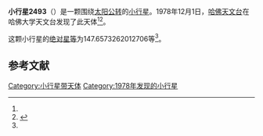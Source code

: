 {{Infobox planet
| bgcolour = #FFFFC0
| name = 2493 Elmer
| symbol = 
| image = 
| caption = 
| discovery = yes
| discovery_ref = 
| discoverer = [[哈佛天文台|哈佛天文台]]
| discovery_site = [[哈佛大学天文台|哈佛大学天文台]] 
| discovered = 1978年12月1日
| designations = yes
| mp_name = 
| named_after = 
| alt_names = 1978 XC/ 1954 QG / 1968 QY
| mp_category = [[主带小行星|主带小行星]]
| orbit_ref = <ref name="a">[http://ssd.jpl.nasa.gov/sbdb.cgi?sstr=2493 2493 Elmer] {{Wayback|url=http://ssd.jpl.nasa.gov/sbdb.cgi?sstr=2493 |date=20210721070647 }}，小行星數據庫瀏覽器（JPL Small-Body Database Browser）－[[美国国家航空航天局|美国国家航空航天局]]喷气推进实验室</ref>
| epoch = 2456400.5 (2013年4月18日更新)
| aphelion = {{convert|3.268442560135384|AU|km|3|abbr=on|lk=out}}
| perihelion = {{convert|2.306676756470517|AU|km|3|abbr=on}}
| semimajor = {{convert|2.787559658302951|AU|km|3|abbr=on}}
| eccentricity = 0.172510353
| period = 1699.944266 [[日|日]]<br />4.65[[儒略年|儒略年]]
| avg_speed = 
| inclination = 8.735322372146419
| asc_node = 205.9229154024358
| mean_anomaly = 
| arg_peri = 147.6573262012706
| satellites = 
| physical_characteristics = yes
| dimensions = 
| mass = 
| density = 
| surface_grav = 
| escape_velocity = 
| sidereal_day = 
| axial_tilt = 
| pole_ecliptic_lat = 
| pole_ecliptic_lon = 
| albedo = 
| temperatures= 
| temp_name1 = 
| mean_temp_1 = 
| max_temp_1 = 
| temp_name2 = 
| max_temp_2 = 
| spectral_type = 
| abs_magnitude = 147.6573262012706
}}

'''小行星2493'''（{{lang-en|2493 Elmer}}）是一颗围绕[[太阳|太阳]][[公转|公转]]的[[小行星|小行星]]。1978年12月1日，[[哈佛天文台|哈佛天文台]]在哈佛大学天文台发现了此天体<ref name="a" /><ref>{{cite news|title=小行星列表|url=http://cfa-www.harvard.edu/iau/lists/NumberedMPs.txt|accessdate=2013-07-08|newspaper=哈佛大学|archive-date=2008-05-17|archive-url=https://web.archive.org/web/20080517010638/http://cfa-www.harvard.edu/iau/lists/NumberedMPs.txt|dead-url=no}}</ref>。

这颗小行星的[[绝对星等|绝对星等]]为147.6573262012706等<ref name="a" />。

==参考文献==
{{reflist}}
{{Minor Planet Number|[[小行星2492|小行星2492]]|[[小行星2494|小行星2494]]}}

{{小天体}}

[[Category:小行星带天体|Category:小行星带天体]]
[[Category:1978年发现的小行星|Category:1978年发现的小行星]]

{{asteroid-stub}}